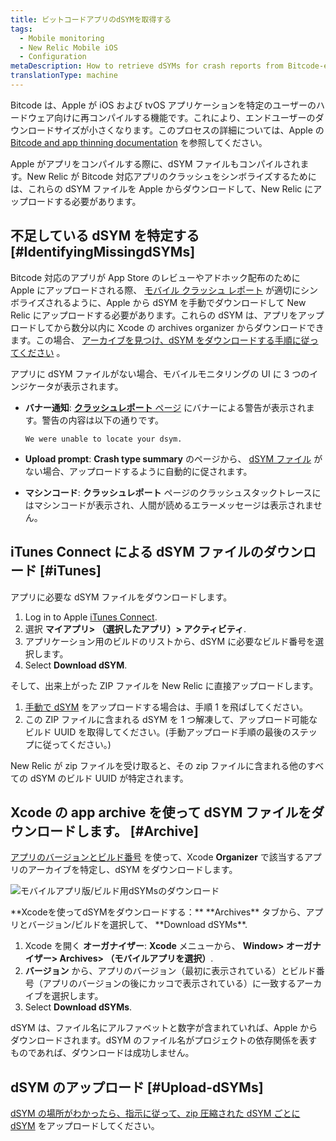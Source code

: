 ```yaml
---
title: ビットコードアプリのdSYMを取得する
tags:
  - Mobile monitoring
  - New Relic Mobile iOS
  - Configuration
metaDescription: How to retrieve dSYMs for crash reports from Bitcode-enabled iOS apps that are monitored with the New Relic agent.
translationType: machine
---
```


Bitcode は、Apple が iOS および tvOS アプリケーションを特定のユーザーのハードウェア向けに再コンパイルする機能です。これにより、エンドユーザーのダウンロードサイズが小さくなります。このプロセスの詳細については、Apple の [Bitcode and app thinning documentation](https://developer.apple.com/library/watchos/documentation/IDEs/Conceptual/AppDistributionGuide/AppThinning/AppThinning.html) を参照してください。

Apple がアプリをコンパイルする際に、dSYM ファイルもコンパイルされます。New Relic が Bitcode 対応アプリのクラッシュをシンボライズするためには、これらの dSYM ファイルを Apple からダウンロードして、New Relic にアップロードする必要があります。

## 不足している dSYM を特定する [#IdentifyingMissingdSYMs]

Bitcode 対応のアプリが App Store のレビューやアドホック配布のために Apple にアップロードされる際、 [モバイル クラッシュ レポート](/docs/mobile-monitoring/new-relic-mobile/getting-started/ios-agent-crash-reporting) が適切にシンボライズされるように、Apple から dSYM を手動でダウンロードして New Relic にアップロードする必要があります。これらの dSYM は、アプリをアップロードしてから数分以内に Xcode の archives organizer からダウンロードできます。この場合、 [アーカイブを見つけ、dSYM をダウンロードする手順に従ってください](#Archive) 。

アプリに dSYM ファイルがない場合、モバイルモニタリングの UI に 3 つのインジケータが表示されます。

- **バナー通知**: [**クラッシュレポート** ページ](/docs/mobile-monitoring/mobile-monitoring-ui/crashes/mobile-apps-crash-report-dashboard) にバナーによる警告が表示されます。警告の内容は以下の通りです。

  ```
  We were unable to locate your dsym.
  ```

- **Upload prompt**: **Crash type summary** のページから、 [dSYM ファイル](/docs/mobile-monitoring/new-relic-mobile-ios/install-configure/upload-dsyms-bitcode-apps#mobile-ui) がない場合、アップロードするように自動的に促されます。

- **マシンコード**: **クラッシュレポート** ページのクラッシュスタックトレースにはマシンコードが表示され、人間が読めるエラーメッセージは表示されません。

## iTunes Connect による dSYM ファイルのダウンロード [#iTunes]

アプリに必要な dSYM ファイルをダウンロードします。

1. Log in to Apple [iTunes Connect](https://itunesconnect.apple.com/login).
2. 選択 **マイアプリ> （選択したアプリ）> アクティビティ**.
3. アプリケーション用のビルドのリストから、dSYM に必要なビルド番号を選択します。
4. Select **Download dSYM**.

そして、出来上がった ZIP ファイルを New Relic に直接アップロードします。

1. [手動で dSYM](/docs/mobile-monitoring/new-relic-mobile-ios/install-configure/upload-dsyms-bitcode-apps#manual-dsym) をアップロードする場合は、手順 1 を飛ばしてください。
2. この ZIP ファイルに含まれる dSYM を 1 つ解凍して、アップロード可能なビルド UUID を取得してください。(手動アップロード手順の最後のステップに従ってください。)

New Relic が zip ファイルを受け取ると、その zip ファイルに含まれる他のすべての dSYM のビルド UUID が特定されます。

## Xcode の app archive を使って dSYM ファイルをダウンロードします。 [#Archive]

[アプリのバージョンとビルド番号](#identifyingAppVersion) を使って、Xcode **Organizer** で該当するアプリのアーカイブを特定し、dSYM をダウンロードします。

![モバイルアプリ版/ビルド用dSYMsのダウンロード](src/images/screen-dsym2.png 'モバイルアプリ版/ビルド用dSYMsのダウンロード')

<figcaption>
  **Xcodeを使ってdSYMをダウンロードする：** **Archives**
  タブから、アプリとバージョン/ビルドを選択して、 **Download dSYMs**.
</figcaption>

1. Xcode を開く **オーガナイザー**: **Xcode** メニューから、 **Window> オーガナイザー> Archives> （モバイルアプリを選択）**.
2. **バージョン** から、アプリのバージョン（最初に表示されている）とビルド番号（アプリのバージョンの後にカッコで表示されている）に一致するアーカイブを選択します。
3. Select **Download dSYMs**.

dSYM は、ファイル名にアルファベットと数字が含まれていれば、Apple からダウンロードされます。dSYM のファイル名がプロジェクトの依存関係を表すものであれば、ダウンロードは成功しません。

## dSYM のアップロード [#Upload-dSYMs]

[dSYM の場所がわかったら、指示に従って、zip 圧縮された dSYM ごとに dSYM](/docs/mobile-monitoring/new-relic-mobile-ios/install-configure/upload-dsyms-bitcode-apps) をアップロードしてください。

